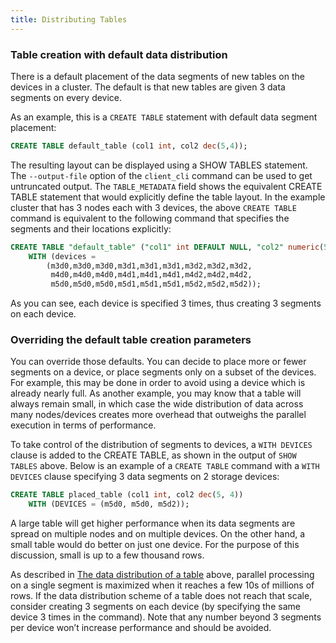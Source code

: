 ```yaml
---
title: Distributing Tables
---
```


### Table creation with default data distribution

There is a default placement of the data segments of new tables on the devices in a cluster.  The default is that new tables are given 3 data segments on every device.

As an example, this is a `CREATE TABLE` statement with default data segment placement:

```sql
CREATE TABLE default_table (col1 int, col2 dec(5,4));
```

The resulting layout can be displayed using a SHOW TABLES statement.  The `--output-file` option of the `client_cli` command can be used to get untruncated output.  The `TABLE_METADATA` field shows the equivalent CREATE TABLE statement that would explicitly define the table layout.  In the example cluster that has 3 nodes each with 3 devices, the above `CREATE TABLE` command is equivalent to the following command that specifies the segments and their locations explicitly:


```sql
CREATE TABLE "default_table" ("col1" int DEFAULT NULL, "col2" numeric(5,4) DEFAULT NULL)
	WITH (devices =
		(m3d0,m3d0,m3d0,m3d1,m3d1,m3d1,m3d2,m3d2,m3d2,
		 m4d0,m4d0,m4d0,m4d1,m4d1,m4d1,m4d2,m4d2,m4d2,
		 m5d0,m5d0,m5d0,m5d1,m5d1,m5d1,m5d2,m5d2,m5d2));
```

As you can see, each device is specified 3 times, thus creating 3 segments on each device.

### Overriding the default table creation parameters

You can override those defaults.  You can decide to place more or fewer segments on a device, or place segments only on a subset of the devices.  For example, this may be done in order to avoid using a device which is already nearly full.  As another example, you may know that a table will always remain small, in which case the wide distribution of data across many nodes/devices creates more overhead that outweighs the parallel execution in terms of performance.

To take control of the distribution of segments to devices, a `WITH DEVICES` clause is added to the CREATE TABLE, as shown in the output of `SHOW TABLES` above.  Below is an example of a `CREATE TABLE` command with a `WITH DEVICES` clause specifying 3 data segments on 2 storage devices:

```sql
CREATE TABLE placed_table (col1 int, col2 dec(5, 4))
	WITH (DEVICES = (m5d0, m5d0, m5d2));
```    

A large table will get higher performance when its data segments are spread on multiple nodes and on multiple devices.  On the other hand, a small table would do better on just one device.  For the purpose of this discussion, small is up to a few thousand rows.


As described in [The data distribution of a table](/table-index-best-practices/introduction/data-distribution-table) above, parallel processing on a single segment is maximized when it reaches a few 10s of millions of rows.  If the data distribution scheme of a table does not reach that scale, consider creating 3 segments on each device (by specifying the same device 3 times in the command).  Note that any number beyond 3 segments per device won’t increase performance and should be avoided.

